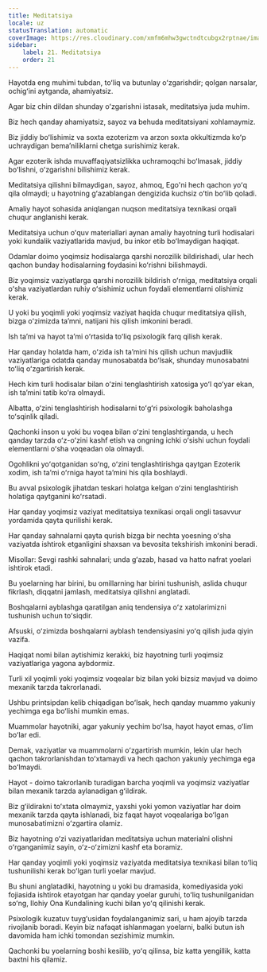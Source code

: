```yaml
---
title: Meditatsiya
locale: uz
statusTranslation: automatic
coverImage: https://res.cloudinary.com/xmfm6mhw3gwctndtcubgx2rptnae/image/upload/v1741354419/small_cover_la_gran_rebelion_28716e29d2.webp
sidebar:
    label: 21. Meditatsiya
    order: 21
---
```

Hayotda eng muhimi tubdan, toʻliq va butunlay oʻzgarishdir; qolgan narsalar, ochigʻini aytganda, ahamiyatsiz.

Agar biz chin dildan shunday oʻzgarishni istasak, meditatsiya juda muhim.

Biz hech qanday ahamiyatsiz, sayoz va behuda meditatsiyani xohlamaymiz.

Biz jiddiy boʻlishimiz va soxta ezoterizm va arzon soxta okkultizmda koʻp uchraydigan bemaʼniliklarni chetga surishimiz kerak.

Agar ezoterik ishda muvaffaqiyatsizlikka uchramoqchi boʻlmasak, jiddiy boʻlishni, oʻzgarishni bilishimiz kerak.

Meditatsiya qilishni bilmaydigan, sayoz, ahmoq, Ego'ni hech qachon yoʻq qila olmaydi; u hayotning gʻazablangan dengizida kuchsiz oʻtin boʻlib qoladi.

Amaliy hayot sohasida aniqlangan nuqson meditatsiya texnikasi orqali chuqur anglanishi kerak.

Meditatsiya uchun oʻquv materiallari aynan amaliy hayotning turli hodisalari yoki kundalik vaziyatlarida mavjud, bu inkor etib boʻlmaydigan haqiqat.

Odamlar doimo yoqimsiz hodisalarga qarshi norozilik bildirishadi, ular hech qachon bunday hodisalarning foydasini koʻrishni bilishmaydi.

Biz yoqimsiz vaziyatlarga qarshi norozilik bildirish oʻrniga, meditatsiya orqali oʻsha vaziyatlardan ruhiy oʻsishimiz uchun foydali elementlarni olishimiz kerak.

U yoki bu yoqimli yoki yoqimsiz vaziyat haqida chuqur meditatsiya qilish, bizga oʻzimizda taʼmni, natijani his qilish imkonini beradi.

Ish taʼmi va hayot taʼmi oʻrtasida toʻliq psixologik farq qilish kerak.

Har qanday holatda ham, oʻzida ish taʼmini his qilish uchun mavjudlik vaziyatlariga odatda qanday munosabatda boʻlsak, shunday munosabatni toʻliq oʻzgartirish kerak.

Hech kim turli hodisalar bilan oʻzini tenglashtirish xatosiga yoʻl qoʻyar ekan, ish taʼmini tatib koʻra olmaydi.

Albatta, oʻzini tenglashtirish hodisalarni toʻgʻri psixologik baholashga toʻsqinlik qiladi.

Qachonki inson u yoki bu voqea bilan oʻzini tenglashtirganda, u hech qanday tarzda oʻz-oʻzini kashf etish va ongning ichki oʻsishi uchun foydali elementlarni oʻsha voqeadan ola olmaydi.

Ogohlikni yoʻqotganidan soʻng, oʻzini tenglashtirishga qaytgan Ezoterik xodim, ish taʼmi oʻrniga hayot taʼmini his qila boshlaydi.

Bu avval psixologik jihatdan teskari holatga kelgan oʻzini tenglashtirish holatiga qaytganini koʻrsatadi.

Har qanday yoqimsiz vaziyat meditatsiya texnikasi orqali ongli tasavvur yordamida qayta qurilishi kerak.

Har qanday sahnalarni qayta qurish bizga bir nechta yoesning oʻsha vaziyatda ishtirok etganligini shaxsan va bevosita tekshirish imkonini beradi.

Misollar: Sevgi rashki sahnalari; unda gʻazab, hasad va hatto nafrat yoelari ishtirok etadi.

Bu yoelarning har birini, bu omillarning har birini tushunish, aslida chuqur fikrlash, diqqatni jamlash, meditatsiya qilishni anglatadi.

Boshqalarni ayblashga qaratilgan aniq tendensiya oʻz xatolarimizni tushunish uchun toʻsiqdir.

Afsuski, oʻzimizda boshqalarni ayblash tendensiyasini yoʻq qilish juda qiyin vazifa.

Haqiqat nomi bilan aytishimiz kerakki, biz hayotning turli yoqimsiz vaziyatlariga yagona aybdormiz.

Turli xil yoqimli yoki yoqimsiz voqealar biz bilan yoki bizsiz mavjud va doimo mexanik tarzda takrorlanadi.

Ushbu printsipdan kelib chiqadigan boʻlsak, hech qanday muammo yakuniy yechimga ega boʻlishi mumkin emas.

Muammolar hayotniki, agar yakuniy yechim boʻlsa, hayot hayot emas, oʻlim boʻlar edi.

Demak, vaziyatlar va muammolarni oʻzgartirish mumkin, lekin ular hech qachon takrorlanishdan toʻxtamaydi va hech qachon yakuniy yechimga ega boʻlmaydi.

Hayot - doimo takrorlanib turadigan barcha yoqimli va yoqimsiz vaziyatlar bilan mexanik tarzda aylanadigan gʻildirak.

Biz gʻildirakni toʻxtata olmaymiz, yaxshi yoki yomon vaziyatlar har doim mexanik tarzda qayta ishlanadi, biz faqat hayot voqealariga boʻlgan munosabatimizni oʻzgartira olamiz.

Biz hayotning oʻzi vaziyatlaridan meditatsiya uchun materialni olishni oʻrganganimiz sayin, oʻz-oʻzimizni kashf eta boramiz.

Har qanday yoqimli yoki yoqimsiz vaziyatda meditatsiya texnikasi bilan toʻliq tushunilishi kerak boʻlgan turli yoelar mavjud.

Bu shuni anglatadiki, hayotning u yoki bu dramasida, komediyasida yoki fojiasida ishtirok etayotgan har qanday yoelar guruhi, toʻliq tushunilganidan soʻng, Ilohiy Ona Kundalining kuchi bilan yoʻq qilinishi kerak.

Psixologik kuzatuv tuygʻusidan foydalanganimiz sari, u ham ajoyib tarzda rivojlanib boradi. Keyin biz nafaqat ishlanmagan yoelarni, balki butun ish davomida ham ichki tomondan sezishimiz mumkin.

Qachonki bu yoelarning boshi kesilib, yoʻq qilinsa, biz katta yengillik, katta baxtni his qilamiz.
